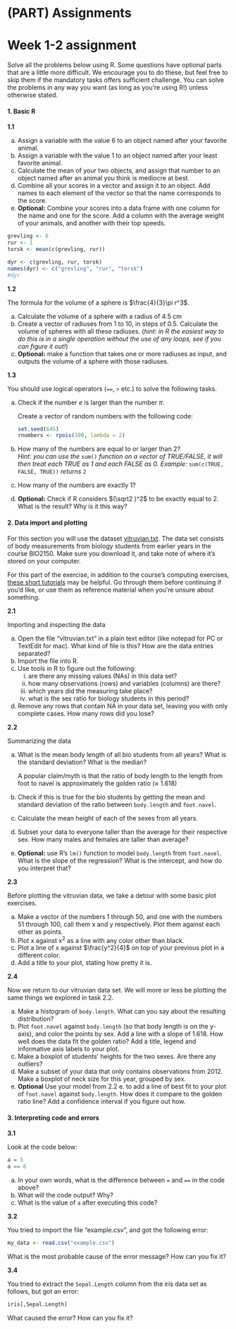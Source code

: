 # (PART) Assignments {-}

# Week 1-2 assignment {- #w01}

Solve all the problems below using R. Some questions have optional parts that are a little more difficult. We encourage you to do these, but feel free to skip them if the mandatory tasks offers sufficient challenge. You can solve the problems in any way you want (as long as you're using R!) unless otherwise stated.

#### 1. Basic R {-}

**1.1**

a) Assign a variable with the value 6 to an object named after your favorite animal.  
b) Assign a variable with the value 1 to an object named after your least favorite animal.  
c) Calculate the mean of your two objects, and assign that number to an object named after an animal you think is mediocre at best.
d) Combine all your scores in a vector and assign it to an object. Add names to each element of the vector so that the name corresponds to the score.
e) **Optional:** Combine your scores into a data frame with one column for the name and one for the score. Add a column with the average weight of your animals, and another with their top speeds.

```{r}
grevling <- 6
rur <- 1
torsk <- mean(c(grevling, rur))

dyr <- c(grevling, rur, torsk)
names(dyr) <- c("grevling", "rur", "torsk")
#dyr
```


**1.2**

The formula for the volume of a sphere is $\frac{4}{3}\pi r^3$.

a) Calculate the volume of a sphere with a radius of 4.5 cm
b) Create a vector of radiuses from 1 to 10, in steps of 0.5. Calculate the volume of spheres with all these radiuses. (*hint: in R the easiest way to do this is in a single operation without the use of any loops, see if you can figure it out!*)
c) **Optional:** make a function that takes one or more radiuses as input, and outputs the volume of a sphere with those radiuses.

**1.3**

You should use logical operators (`==`, `>` etc.) to solve the following tasks.

a) Check if the number $e$ is larger than the number $\pi$.

    
    Create a vector of random numbers with the following code:  
    
    ```{r, eval = FALSE, echo = TRUE}
    set.seed(645)
    rnumbers <- rpois(100, lambda = 2)
    ```

b) How many of the numbers are equal to or larger than 2?  
    *Hint: you can use the* `sum()` *function on a vector of TRUE/FALSE, it will then treat each TRUE as 1 and each FALSE as 0. Example: * `sum(c(TRUE, FALSE, TRUE))` *returns* `2`

c) How many of the numbers are exactly 1?
a) **Optional:** Check if R considers $(\sqrt2 )^2$ to be exactly equal to 2. What is the result? Why is it this way?


#### 2. Data import and plotting {-}

For this section you will use the dataset [vitruvian.txt](https://bios1140.github.io/data/vitruvian.txt). The data set consists of body measurements from biology students from earlier years in the course BIO2150. Make sure you download it, and take note of where it's stored on your computer.

For this part of the exercise, in addition to the course's computing exercises, [these short tutorials](https://evengar.github.io/short-tutorials) may be helpful. Go through them before continuing if you'd like, or use them as reference material when you're unsure about something.

**2.1**

Importing and inspecting the data

a) Open the file "vitruvian.txt" in a plain text editor (like notepad for PC or TextEdit for mac). What kind of file is this? How are the data entries separated?
b) Import the file into R.
c) Use tools in R to figure out the following:
    i) are there any missing values (NAs) in this data set?
    i) how many observations (rows) and variables (columns) are there?
    i) which years did the measuring take place?
    i) what is the sex ratio for biology students in this period?
d) Remove any rows that contain NA in your data set, leaving you with only complete cases. How many rows did you lose?

**2.2**

Summarizing the data 

a) What is the mean body length of all bio students from all years? What is the standard deviation? What is the median?

    A popular claim/myth is that the ratio of body length to the length from foot to navel is approximately the golden ratio ($\approx$ 1.618)

b) Check if this is true for the bio students by getting the mean and standard deviation of the ratio between `body.length` and `foot.navel`.
c) Calculate the mean height of each of the sexes from all years.
d) Subset your data to everyone taller than the average for their respective sex. How many males and females are taller than average?
e) **Optional:** use R's `lm()` function to model `body.length` from `foot.navel`. What is the slope of the regression? What is the intercept, and how do you interpret that?

**2.3**

Before plotting the vitruvian data, we take a detour with some basic plot exercises.

a) Make a vector of the numbers 1 through 50, and one with the numbers 51 through 100, call them x and y respectively. Plot them against each other as points.
b) Plot x against x^2^ as a line with any color other than black.
c) Plot a line of x against $\frac{y^2}{4}$ on top of your previous plot in a different color.
d) Add a title to your plot, stating how pretty it is.


**2.4**

Now we return to our vitruvian data set. We will more or less be plotting the same things we explored in task 2.2.

a) Make a histogram of `body.length`. What can you say about the resulting distribution?
b) Plot `foot.navel` against `body.length` (so that body length is on the y-axis), and color the points by sex. Add a line with a slope of 1.618. How well does the data fit the golden ratio? Add a title, legend and informative axis labels to your plot.
c) Make a boxplot of students' heights for the two sexes. Are there any outliers?
d) Make a subset of your data that only contains observations from 2012. Make a boxplot of neck size for this year, grouped by sex.
e) **Optional** Use your model from 2.2 e. to add a line of best fit to your plot of `foot.navel` against `body.length`. How does it compare to the golden ratio line? Add a confidence interval if you figure out how.


#### 3. Interpreting code and errors {-}

**3.1**

Look at the code below:

```{r, eval = FALSE, echo = TRUE}
a = 5
a == 6
```

a) In your own words, what is the difference between `=` and `==` in the code above?
b) What will the code output? Why?
c) What is the value of `a` after executing this code?

**3.2**

You tried to import the file "example.csv", and got the following error:

```{r, echo = FALSE, error = TRUE}
my_data <- read.csv("example.csv")
```

What is the most probable cause of the error message? How can you fix it?

**3.4**

You tried to extract the `Sepal.Length` column from the iris data set as follows, but got an error:

```{r, error = TRUE, echo = TRUE}
iris[,Sepal.Length]
```

What caused the error? How can you fix it?
